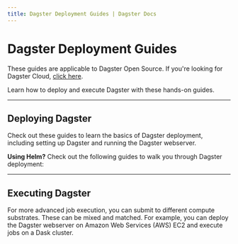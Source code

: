 ```yaml
---
title: Dagster Deployment Guides | Dagster Docs
---
```


# Dagster Deployment Guides

<Note>
  These guides are applicable to Dagster Open Source. If you're looking for
  Dagster Cloud, <a href="/dagster-plus">click here</a>.
</Note>

Learn how to deploy and execute Dagster with these hands-on guides.

---

## Deploying Dagster

Check out these guides to learn the basics of Dagster deployment, including setting up Dagster and running the Dagster webserver.

<ArticleList>
  <ArticleListItem
    title="Running Dagster locally"
    href="/guides/running-dagster-locally"
  ></ArticleListItem>
  <ArticleListItem
    title="Running Dagster as a service"
    href="/deployment/guides/service"
  ></ArticleListItem>
  <ArticleListItem
    title="Deploying to a single node using Docker"
    href="/deployment/guides/docker"
  ></ArticleListItem>
  <ArticleListItem
    title="Deploying to Amazon Web Services EC2 or ECS"
    href="/deployment/guides/aws"
  ></ArticleListItem>
  <ArticleListItem
    title="Deploying to Google Cloud Platform"
    href="/deployment/guides/gcp"
  ></ArticleListItem>
</ArticleList>

**Using Helm?** Check out the following guides to walk you through Dagster deployment:

<ArticleList>
  <ArticleListItem
    title="Deploying with Helm"
    href="/deployment/guides/kubernetes/deploying-with-helm"
  ></ArticleListItem>
  <ArticleListItem
    title="Deploying with Celery using Helm"
    href="/deployment/guides/kubernetes/deploying-with-helm-advanced"
  ></ArticleListItem>
  <ArticleListItem
    title="Customizing Kubernetes deployments"
    href="/deployment/guides/kubernetes/customizing-your-deployment"
  ></ArticleListItem>
  <ArticleListItem
    title="Migrating Dagster instances while upgrading"
    href="/deployment/guides/kubernetes/how-to-migrate-your-instance"
  ></ArticleListItem>
</ArticleList>

---

## Executing Dagster

For more advanced job execution, you can submit to different compute substrates. These can be mixed and matched. For example, you can deploy the Dagster webserver on Amazon Web Services (AWS) EC2 and execute jobs on a Dask cluster.

<ArticleList>
  <ArticleListItem
    title="Celery"
    href="/deployment/guides/celery"
  ></ArticleListItem>
  <ArticleListItem
    title="Dask"
    href="/deployment/guides/dask"
  ></ArticleListItem>
</ArticleList>
